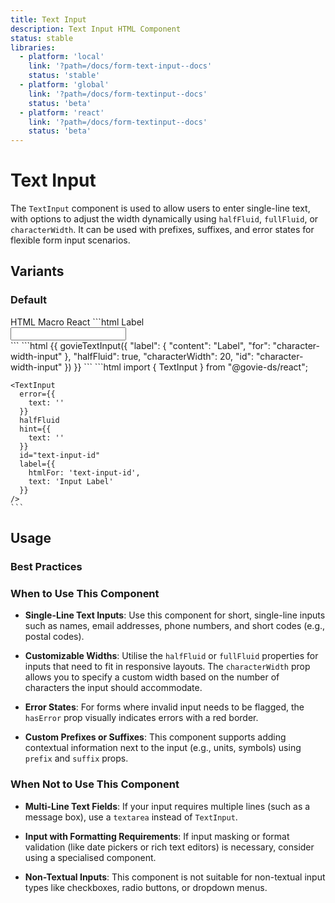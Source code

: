 ```yaml
---
title: Text Input
description: Text Input HTML Component
status: stable
libraries:
  - platform: 'local'
    link: '?path=/docs/form-text-input--docs'
    status: 'stable'
  - platform: 'global'
    link: '?path=/docs/form-textinput--docs'
    status: 'beta'
  - platform: 'react'
    link: '?path=/docs/form-textinput--docs'
    status: 'beta'
---
```


# Text Input

The `TextInput` component is used to allow users to enter single-line text, with options to adjust the width dynamically using `halfFluid`, `fullFluid`, or `characterWidth`. It can be used with prefixes, suffixes, and error states for flexible form input scenarios.

<ComponentStatusBlock componentId="text-input" />

## Variants

### Default

<ComponentContainer>
  <TextInput
    error={{
      text: '',
    }}
    halfFluid
    hint={{
      text: '',
    }}
    id="text-input-id"
    label={{
      htmlFor: 'text-input-id',
      text: 'Input Label',
    }}
  />
</ComponentContainer>

<Tabs id="tab3">
  <TabList>
    <TabItem value="tab31" checked>HTML</TabItem>
    <TabItem value="tab32">Macro</TabItem>
    <TabItem value="tab33">React</TabItem>
  </TabList>
  <TabPanel value="tab31">        
    ```html
    <label
      for="input-id"
      class="gi-text-md gi-mb-1 gi-block gi-mb-2">
      Label
    </label>
    <div class="gi-flex gi-items-center ">
      <input
        id="input-id"
        data-testid="textbox"
        type="text"
        autocomplete="on"
        class="gi-border-gray-950 gi-w-1/2 gi-flex-initial gi-border-sm gi-border-solid gi-box-border gi-h-10 gi-mt-0 gi-p-1 gi-z-1 xs:gi-text-md gi-text-sm gi-leading-10 xs:!gi-leading-5 gi-focus-state-outline gi-focus-state-border gi-focus-state-outline gi-focus-state-border"
      />
    </div>
    ```
  </TabPanel>
  <TabPanel value="tab32">        
    ```html
    {{ govieTextInput({
      "label": {
        "content": "Label",
        "for": "character-width-input"
      },
      "halfFluid": true,
      "characterWidth": 20,
      "id": "character-width-input"
    }) }}
    ```
  </TabPanel>
  <TabPanel value="tab33">
    ```html
    import { TextInput } from "@govie-ds/react";
    
    <TextInput
      error={{
        text: ''
      }}
      halfFluid
      hint={{
        text: ''
      }}
      id="text-input-id"
      label={{
        htmlFor: 'text-input-id',
        text: 'Input Label'
      }}
    />
    ```
  </TabPanel>
</Tabs>

## Usage

### Best Practices

### When to Use This Component

- **Single-Line Text Inputs**: Use this component for short, single-line inputs such as names, email addresses, phone numbers, and short codes (e.g., postal codes).

- **Customizable Widths**: Utilise the `halfFluid` or `fullFluid` properties for inputs that need to fit in responsive layouts. The `characterWidth` prop allows you to specify a custom width based on the number of characters the input should accommodate.

- **Error States**: For forms where invalid input needs to be flagged, the `hasError` prop visually indicates errors with a red border.

- **Custom Prefixes or Suffixes**: This component supports adding contextual information next to the input (e.g., units, symbols) using `prefix` and `suffix` props.

### When Not to Use This Component

- **Multi-Line Text Fields**: If your input requires multiple lines (such as a message box), use a `textarea` instead of `TextInput`.
- **Input with Formatting Requirements**: If input masking or format validation (like date pickers or rich text editors) is necessary, consider using a specialised component.

- **Non-Textual Inputs**: This component is not suitable for non-textual input types like checkboxes, radio buttons, or dropdown menus.
